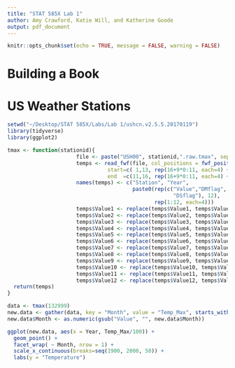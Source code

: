 ```yaml
---
title: "STAT 585X Lab 1"
author: Amy Crawford, Katie Will, and Katherine Goode
output: pdf_document
---
```


```r
knitr::opts_chunk$set(echo = TRUE, message = FALSE, warning = FALSE)
```

# Building a Book



# US Weather Stations

```r
setwd("~/Desktop/STAT 585X/Labs/Lab 1/ushcn.v2.5.5.20170119")
library(tidyverse)
library(ggplot2)
```

```r
tmax <- function(stationid){
                      file <- paste("USH00", stationid,".raw.tmax", sep = "")
                      temps <- read_fwf(file, col_positions = fwf_positions(
                                start=c( 1,13, rep(16+9*0:11, each=4) + c(1,7,8,9)), 
                                end  =c(11,16, rep(16+9*0:11, each=4) + c(6,7,8,9))))
                      names(temps) <- c("Station", "Year", 
                                        paste0(rep(c("Value","DMflag", "QCflag",
                                                     "DSflag"), 12), 
                                               rep(1:12, each=4)))
                      temps$Value1 <- replace(temps$Value1, temps$Value1 == -9999, NA)
                      temps$Value2 <- replace(temps$Value2, temps$Value2 == -9999, NA)
                      temps$Value3 <- replace(temps$Value3, temps$Value3 == -9999, NA)
                      temps$Value4 <- replace(temps$Value4, temps$Value4 == -9999, NA)
                      temps$Value5 <- replace(temps$Value5, temps$Value5 == -9999, NA)
                      temps$Value6 <- replace(temps$Value6, temps$Value6 == -9999, NA)
                      temps$Value7 <- replace(temps$Value7, temps$Value7 == -9999, NA)
                      temps$Value8 <- replace(temps$Value8, temps$Value8 == -9999, NA)
                      temps$Value9 <- replace(temps$Value9, temps$Value9 == -9999, NA)
                      temps$Value10 <- replace(temps$Value10, temps$Value10 == -9999, NA)
                      temps$Value11 <- replace(temps$Value11, temps$Value11 == -9999, NA)
                      temps$Value12 <- replace(temps$Value12, temps$Value12 == -9999, NA)
  return(temps)
}
```

```r
data <- tmax(132999)
new.data <- gather(data, key = "Month", value = "Temp_Max", starts_with("Value"))
new.data$Month <- as.numeric(gsub("Value", "", new.data$Month))
```

```r
ggplot(new.data, aes(x = Year, Temp_Max/100)) + 
  geom_point() +
  facet_wrap( ~ Month, nrow = 1) +
  scale_x_continuous(breaks=seq(1900, 2000, 50)) + 
  labs(y = "Temperature")
```

